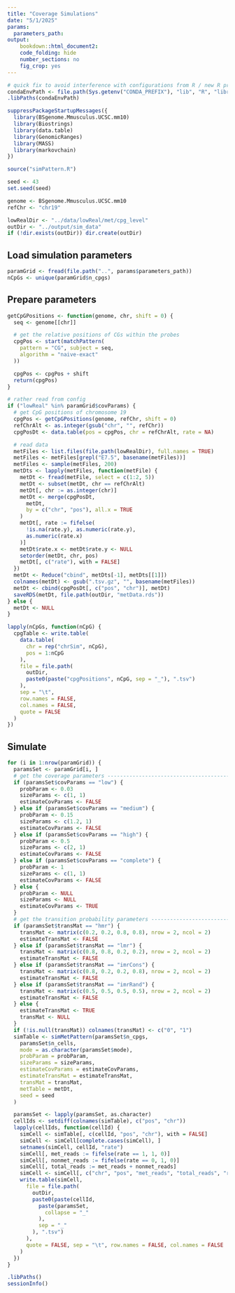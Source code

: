 ```yaml
---
title: "Coverage Simulations"
date: "5/1/2025"
params: 
  parameters_path: 
output:
    bookdown::html_document2:
    code_folding: hide
    number_sections: no
    fig_crop: yes
---
```


```r
# quick fix to avoid interference with configurations from R / new R process creating upon render
condaEnvPath <- file.path(Sys.getenv("CONDA_PREFIX"), "lib", "R", "library")
.libPaths(condaEnvPath)

suppressPackageStartupMessages({
  library(BSgenome.Mmusculus.UCSC.mm10)
  library(Biostrings)
  library(data.table)
  library(GenomicRanges)
  library(MASS)
  library(markovchain)
})

source("simPattern.R")

seed <- 43
set.seed(seed)

genome <- BSgenome.Mmusculus.UCSC.mm10
refChr <- "chr19"
```

```r
lowRealDir <- "../data/lowReal/met/cpg_level"
outDir <- "../output/sim_data"
if (!dir.exists(outDir)) dir.create(outDir)
```

## Load simulation parameters

```r
paramGrid <- fread(file.path("..", params$parameters_path))
nCpGs <- unique(paramGrid$n_cpgs)
```

## Prepare parameters

```r
getCpGPositions <- function(genome, chr, shift = 0) {
  seq <- genome[[chr]]

  # get the relative positions of CGs within the probes
  cpgPos <- start(matchPattern(
    pattern = "CG", subject = seq,
    algorithm = "naive-exact"
  ))

  cpgPos <- cpgPos + shift
  return(cpgPos)
}
```


```r
# rather read from config
if ("lowReal" %in% paramGrid$covParams) {
  # get CpG positions of chromosome 19
  cpgPos <- getCpGPositions(genome, refChr, shift = 0)
  refChrAlt <- as.integer(gsub("chr", "", refChr))
  cpgPosDt <- data.table(pos = cpgPos, chr = refChrAlt, rate = NA)

  # read data
  metFiles <- list.files(file.path(lowRealDir), full.names = TRUE)
  metFiles <- metFiles[grepl("E7.5", basename(metFiles))]
  metFiles <- sample(metFiles, 200)
  metDts <- lapply(metFiles, function(metFile) {
    metDt <- fread(metFile, select = c(1:2, 5))
    metDt <- subset(metDt, chr == refChrAlt)
    metDt[, chr := as.integer(chr)]
    metDt <- merge(cpgPosDt,
      metDt,
      by = c("chr", "pos"), all.x = TRUE
    )
    metDt[, rate := fifelse(
      !is.na(rate.y), as.numeric(rate.y),
      as.numeric(rate.x)
    )]
    metDt$rate.x <- metDt$rate.y <- NULL
    setorder(metDt, chr, pos)
    metDt[, c("rate"), with = FALSE]
  })
  metDt <- Reduce("cbind", metDts[-1], metDts[[1]])
  colnames(metDt) <- gsub(".tsv.gz", "", basename(metFiles))
  metDt <- cbind(cpgPosDt[, c("pos", "chr")], metDt)
  saveRDS(metDt, file.path(outDir, "metData.rds"))
} else {
  metDt <- NULL
}
```

```r
lapply(nCpGs, function(nCpG) {
  cpgTable <- write.table(
    data.table(
      chr = rep("chrSim", nCpG),
      pos = 1:nCpG
    ),
    file = file.path(
      outDir,
      paste0(paste("cpgPositions", nCpG, sep = "_"), ".tsv")
    ),
    sep = "\t",
    row.names = FALSE,
    col.names = FALSE,
    quote = FALSE
  )
})
```

## Simulate
```r
for (i in 1:nrow(paramGrid)) {
  paramsSet <- paramGrid[i, ]
  # get the coverage parameters ------------------------------------------------
  if (paramsSet$covParams == "low") {
    probParam <- 0.03
    sizeParams <- c(1, 1)
    estimateCovParams <- FALSE
  } else if (paramsSet$covParams == "medium") {
    probParam <- 0.15
    sizeParams <- c(1.2, 1)
    estimateCovParams <- FALSE
  } else if (paramsSet$covParams == "high") {
    probParam <- 0.5
    sizeParams <- c(2, 1)
    estimateCovParams <- FALSE
  } else if (paramsSet$covParams == "complete") {
    probParam <- 1
    sizeParams <- c(1, 1)
    estimateCovParams <- FALSE
  } else {
    probParam <- NULL
    sizeParams <- NULL
    estimateCovParams <- TRUE
  }
  # get the transition probability parameters ----------------------------------
  if (paramsSet$transMat == "hmr") {
    transMat <- matrix(c(0.2, 0.2, 0.8, 0.8), nrow = 2, ncol = 2)
    estimateTransMat <- FALSE
  } else if (paramsSet$transMat == "lmr") {
    transMat <- matrix(c(0.8, 0.8, 0.2, 0.2), nrow = 2, ncol = 2)
    estimateTransMat <- FALSE
  } else if (paramsSet$transMat == "imrCons") {
    transMat <- matrix(c(0.8, 0.2, 0.2, 0.8), nrow = 2, ncol = 2)
    estimateTransMat <- FALSE
  } else if (paramsSet$transMat == "imrRand") {
    transMat <- matrix(c(0.5, 0.5, 0.5, 0.5), nrow = 2, ncol = 2)
    estimateTransMat <- FALSE
  } else {
    estimateTransMat <- TRUE
    transMat <- NULL
  }
  if (!is.null(transMat)) colnames(transMat) <- c("0", "1")
  simTable <- simMetPattern(paramsSet$n_cpgs,
    paramsSet$n_cells,
    mode = as.character(paramsSet$mode),
    probParam = probParam,
    sizeParams = sizeParams,
    estimateCovParams = estimateCovParams,
    estimateTransMat = estimateTransMat,
    transMat = transMat,
    metTable = metDt,
    seed = seed
  )

  paramsSet <- lapply(paramsSet, as.character)
  cellIds <- setdiff(colnames(simTable), c("pos", "chr"))
  lapply(cellIds, function(cellId) {
    simCell <- simTable[, c(cellId, "pos", "chr"), with = FALSE]
    simCell <- simCell[complete.cases(simCell), ]
    setnames(simCell, cellId, "rate")
    simCell[, met_reads := fifelse(rate == 1, 1, 0)]
    simCell[, nonmet_reads := fifelse(rate == 0, 1, 0)]
    simCell[, total_reads := met_reads + nonmet_reads]
    simCell <- simCell[, c("chr", "pos", "met_reads", "total_reads", "rate")]
    write.table(simCell,
      file = file.path(
        outDir,
        paste0(paste(cellId,
          paste(paramsSet,
            collapse = "_"
          ),
          sep = "_"
        ), ".tsv")
      ),
      quote = FALSE, sep = "\t", row.names = FALSE, col.names = FALSE
    )
  })
}
```

```r
.libPaths()
sessionInfo()
```
